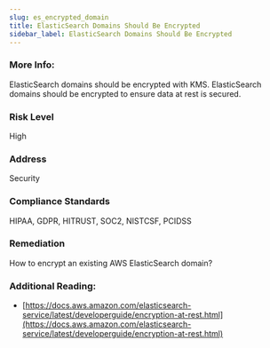 ```yaml
---
slug: es_encrypted_domain
title: ElasticSearch Domains Should Be Encrypted
sidebar_label: ElasticSearch Domains Should Be Encrypted
---
```


### More Info:

ElasticSearch domains should be encrypted with KMS. ElasticSearch domains should be encrypted to ensure data at rest is secured.

### Risk Level

High

### Address

Security

### Compliance Standards

HIPAA, GDPR, HITRUST, SOC2, NISTCSF, PCIDSS

### Remediation

How to encrypt an existing AWS ElasticSearch domain?

### Additional Reading:

- [https://docs.aws.amazon.com/elasticsearch-service/latest/developerguide/encryption-at-rest.html](https://docs.aws.amazon.com/elasticsearch-service/latest/developerguide/encryption-at-rest.html) 

